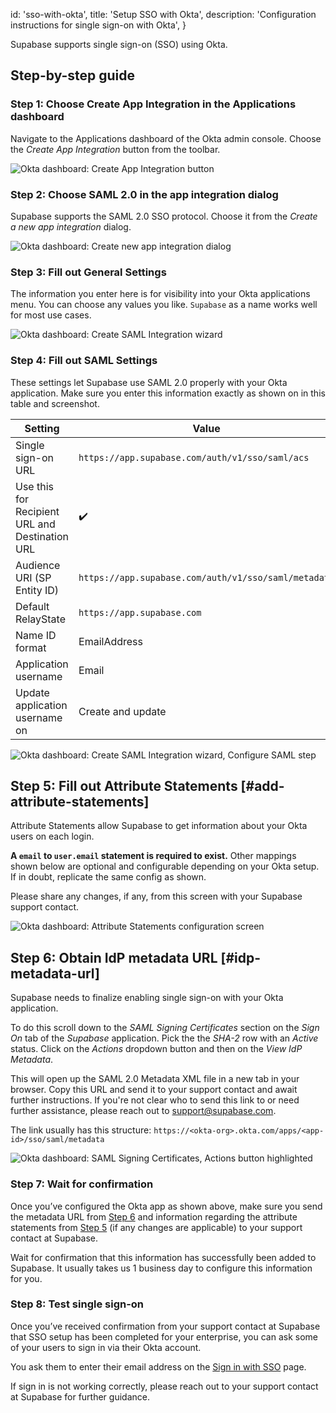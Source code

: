 
  id: 'sso-with-okta',
  title: 'Setup SSO with Okta',
  description: 'Configuration instructions for single sign-on with Okta',
}

Supabase supports single sign-on (SSO) using Okta.

## Step-by-step guide

### Step 1: Choose Create App Integration in the Applications dashboard

Navigate to the Applications dashboard of the Okta admin console. Choose the
*Create App Integration* button from the toolbar.

![Okta dashboard: Create App Integration
button](/docs/img/sso-okta-step-01.png)

### Step 2: Choose SAML 2.0 in the app integration dialog

Supabase supports the SAML 2.0 SSO protocol. Choose it from the *Create a new
app integration* dialog.

![Okta dashboard: Create new app integration dialog](/docs/img/sso-okta-step-02.png)

### Step 3: Fill out General Settings

The information you enter here is for visibility into your Okta applications
menu.  You can choose any values you like. `Supabase` as a name works well for
most use cases.

![Okta dashboard: Create SAML Integration
wizard](/docs/img/sso-okta-step-03.png)

### Step 4: Fill out SAML Settings

These settings let Supabase use SAML 2.0 properly with your Okta application.
Make sure you enter this information exactly as shown on in this table and
screenshot.

| Setting | Value |
| ------- | ----- |
| Single sign-on URL | `https://app.supabase.com/auth/v1/sso/saml/acs` |
| Use this for Recipient URL and Destination URL |✔️ |
| Audience URI (SP Entity ID) | `https://app.supabase.com/auth/v1/sso/saml/metadata` |
| Default RelayState | `https://app.supabase.com` |
| Name ID format | EmailAddress |
| Application username | Email |
| Update application username on | Create and update |

![Okta dashboard: Create SAML Integration
wizard, Configure SAML step](/docs/img/sso-okta-step-04.png)

## Step 5: Fill out Attribute Statements [#add-attribute-statements]

Attribute Statements allow Supabase to get information about your Okta users on each login.

**A `email` to `user.email` statement is required to exist.** Other mappings
shown below are optional and configurable depending on your Okta
setup. If in doubt, replicate the same config as shown.

Please share any changes, if any, from this screen with your Supabase support
contact.

![Okta dashboard: Attribute Statements configuration
screen](/docs/img/sso-okta-step-05.png)

## Step 6: Obtain IdP metadata URL [#idp-metadata-url]

Supabase needs to finalize enabling single sign-on with your Okta
application.

To do this scroll down to the *SAML Signing Certificates* section on the *Sign
On* tab of the *Supabase* application. Pick the the *SHA-2* row with an
*Active* status. Click on the *Actions* dropdown button and then on the *View
IdP Metadata*. 

This will open up the SAML 2.0 Metadata XML file in a new tab in your browser.
Copy this URL and send it to your support contact and await further
instructions. If you're not clear who to send this link to or need further
assistance, please reach out to
[support@supabase.com](mailto:support@supabase.com).

The link usually has this structure: `https://<okta-org>.okta.com/apps/<app-id>/sso/saml/metadata`

![Okta dashboard: SAML Signing Certificates, Actions button highlighted](/docs/img/sso-okta-step-06.png)

### Step 7: Wait for confirmation

Once you’ve configured the Okta app as shown above, make sure you send the
metadata URL from [Step 6](#step-6-obtain-idp-metadata-url) and information
regarding the attribute statements from [Step
5](#step-5-fill-out-attribute-statements) (if any changes are applicable) to
your support contact at Supabase.

Wait for confirmation that this information has successfully been added to
Supabase. It usually takes us 1 business day to configure this information
for you.

### Step 8: Test single sign-on

Once you’ve received confirmation from your support contact at Supabase that
SSO setup has been completed for your enterprise, you can ask some of your
users to sign in via their Okta account.

You ask them to enter their email address on the [Sign in with
SSO](https://app.supabase.com/sign-in-sso) page.

If sign in is not working correctly, please reach out to your support contact
at Supabase for further guidance.


